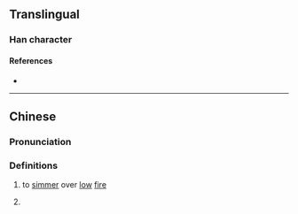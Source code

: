 {{character info}}
==Translingual==

===Han character===
{{Han char|rn=86|rad=火|as=15|sn=19|four=90831|canj=FIPF|ids=⿰火麃}}

====References====
* {{Han ref|kx=0686.220|dkj=19546|dj=1099.090|hdz=32246.030|uh=720A|ud=29194|bh=F26A|bd=62058}}

----
==Chinese==
{{zh-forms}}

===Pronunciation===
{{zh-pron
|m=āo,áo,1nb=standard in Mainland,2nb=standard in Taiwan
|c=ngou4
|cat=v
}}

===Definitions===
{{zh-hanzi}}

# {{lb|zh|literary}} to [[simmer]] over [[low]] [[fire]]
# {{lb|zh|literary}} {{zh-alt-form|熬|tr=āo}}